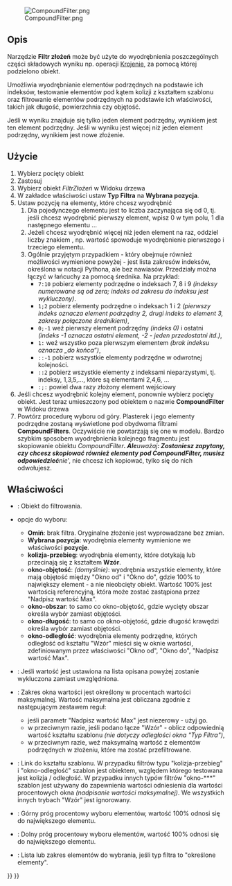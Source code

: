 <languages/>
{{Docnav/pl
|[[Part_ExplodeCompound/pl|Rozbij kształt złożony]]
|[[Part_Boolean/pl|Operacja logiczna]]
|[[Part_Workbench/pl|środowisko pracy Część]]
|IconL=Part_ExplodeCompound.svg
|IconR=Part_Boolean.svg
|IconC=Workbench_Part.svg
}}

{{GuiCommand/pl
|Name=Part Compound‏‎Filter
|Name/pl=Część: Filtr złożeń
|MenuLocation=Część → Złożenie → Filtr złożeń
|Workbenches=[[Part_Workbench/pl|Część]]
|Version=0.17
}}

[[File:CompoundFilter.png]]

<span id="Description"></span>
==Opis==

Narzędzie '''Filtr złożeń''' może być użyte do wyodrębnienia poszczególnych części składowych wyniku np. operacji [[Part_Slice/pl|Krojenie]], za pomocą której podzielono obiekt.

Umożliwia wyodrębnianie elementów podrzędnych na podstawie ich indeksów, testowanie elementów pod kątem kolizji z kształtem szablonu oraz filtrowanie elementów podrzędnych na podstawie ich właściwości, takich jak długość, powierzchnia czy objętość.

Jeśli w wyniku znajduje się tylko jeden element podrzędny, wynikiem jest ten element podrzędny. Jeśli w wyniku jest więcej niż jeden element podrzędny, wynikiem jest nowe złożenie.

<span id="Usage"></span>
==Użycie==

# Wybierz pocięty obiekt
# Zastosuj {{MenuCommand|Część → Złożenie → Filtr złożeń}}
# Wybierz obiekt ''FiltrZłożeń'' w Widoku drzewa
# W zakładce właściwości ustaw '''Typ Filtra''' na '''Wybrana pozycja'''.
# Ustaw pozycję na elementy, które chcesz wyodrębnić
## Dla pojedynczego elementu jest to liczba zaczynająca się od 0, tj. jeśli chcesz wyodrębnić pierwszy element, wpisz 0 w tym polu, 1 dla następnego elementu ...
## Jeżeli chcesz wyodrębnić więcej niż jeden element na raz, oddziel liczby znakiem {{KEY|;}}, np. wartość {{Value|0;2}} spowoduje wyodrębnienie pierwszego i trzeciego elementu.
## Ogólnie przyjętym przypadkiem - który obejmuje również możliwości wymienione powyżej - jest lista zakresów indeksów, określona w notacji Pythona, ale bez nawiasów. Przedziały można łączyć w łańcuchy za pomocą średnika. Na przykład:
##* <tt>7:10</tt> pobierz elementy podrzędne o indeksach 7, 8 i 9 ''(indeksy numerowane są od zera; indeks od zakresu do indeksu jest wykluczony)''.
##* <tt>1;2 </tt> pobierz elementy podrzędne o indeksach 1 i 2 ''(pierwszy indeks oznacza element podrzędny 2, drugi indeks to element 3, zakresy połączone średnikiem)'',
##* <tt>0;-1</tt> weź pierwszy element podrzędny ''(indeks 0)'' i ostatni ''(indeks -1 oznacza ostatni element, -2 - jeden przedostatni itd.)'',
##* <tt>1: </tt> weź wszystko poza pierwszym elementem ''(brak indeksu oznacza „do końca”)'',
##* <tt>::-1</tt> pobierz wszystkie elementy podrzędne w odwrotnej kolejności.
##* <tt>::2 </tt> pobierz wszystkie elementy z indeksami nieparzystymi, tj. indeksy, 1,3,5,..., które są elementami 2,4,6, ...
##* <tt>:;: </tt> powiel dwa razy złożony element wejściowy
# Jeśli chcesz wyodrębnić kolejny element, ponownie wybierz pocięty obiekt. Jest teraz umieszczony pod obiektem o nazwie '''CompoundFilter''' w Widoku drzewa
# Powtórz procedurę wyboru od góry. Plasterek i jego elementy podrzędne zostaną wyświetlone pod obydwoma filtrami '''CompoundFilters'''. Oczywiście nie powtarzają się one w modelu. Bardzo szybkim sposobem wyodrębnienia kolejnego fragmentu jest skopiowanie obiektu ''CompoundFilter'''. Ale '''uważaj''': Zostaniesz zapytany, czy chcesz skopiować również elementy pod CompoundFilter, musisz odpowiedzieć '''nie''', nie chcesz ich kopiować, tylko się do nich odwołujesz.

<span id="Properties"></span>
==Właściwości==

* {{PropertyData|Baza}}: Obiekt do filtrowania.
* {{PropertyData|Typ Filtra}} opcje do wyboru:
** '''Omiń''': brak filtra. Oryginalne złożenie jest wyprowadzane bez zmian.
** '''Wybrana pozycja''': wyodrębnia elementy wymienione we właściwości '''pozycje'''.
** '''kolizja-przebieg''': wyodrębnia elementy, które dotykają lub przecinają się z kształtem '''Wzór'''.
** '''okno-objętość''': ''(domyślnie)'': wyodrębnia wszystkie elementy, które mają objętość między "Okno od" i "Okno do", gdzie 100% to największy element - a nie nieobcięty obiekt. Wartość 100% jest wartością referencyjną, która może zostać zastąpiona przez "Nadpisz wartość Max".
** '''okno-obszar''': to samo co okno-objętość, gdzie wycięty obszar określa wybór zamiast objętości.
** '''okno-długość''': to samo co okno-objętość, gdzie długość krawędzi określa wybór zamiast objętości.
** '''okno-odległość''': wyodrębnia elementy podrzędne, których odległość od kształtu "Wzór" mieści się w oknie wartości, zdefiniowanym przez właściwości "Okno od", "Okno do", "Nadpisz wartość Max".
* {{PropertyData|Odwróć}}: Jeśli wartość jest ustawiona na {{true|/pl}} lista opisana powyżej zostanie wykluczona zamiast uwzględniona.
* {{PropertyData|Nadpisz wartość Max}}: Zakres okna wartości jest określony w procentach wartości maksymalnej. Wartość maksymalna jest obliczana zgodnie z następującym zestawem reguł:
** jeśli parametr "Nadpisz wartość Max" jest niezerowy - użyj go.
** w przeciwnym razie, jeśli podano łącze "Wzór" - oblicz odpowiednią wartość kształtu szablonu ''(nie dotyczy odległości okna "Typ Filtra")'',
** w przeciwnym razie, weź maksymalną wartość z elementów podrzędnych w złożeniu, które ma zostać przefiltrowane.
* {{PropertyData|Wzór}}: Link do kształtu szablonu. W przypadku filtrów typu "kolizja-przebieg" i "okno-odległość" szablon jest obiektem, względem którego testowana jest kolizja / odległość. W przypadku innych typów filtrów "okno-***" szablon jest używany do zapewnienia wartości odniesienia dla wartości procentowych okna ''(nadpisanie wartości maksymalnej)''. We wszystkich innych trybach "Wzór" jest ignorowany.
* {{PropertyData|Okno Od}}: Górny próg procentowy wyboru elementów, wartość 100% odnosi się do największego elementu.
* {{PropertyData|Okno Do}}: Dolny próg procentowy wyboru elementów, wartość 100% odnosi się do największego elementu.
* {{PropertyData|Pozycja}}: Lista lub zakres elementów do wybrania, jeśli typ filtra to "określone elementy".



{{Docnav/pl
|[[Part_ExplodeCompound/pl|Rozbij kształt złożony]]
|[[Part_Boolean/pl|Operacja logiczna]]
|[[Part_Workbench/pl|środowisko pracy Część]]
|IconL=Part_ExplodeCompound.svg
|IconR=Part_Boolean.svg
|IconC=Workbench_Part.svg
}}

{{Part Tools navi{{#translation:}}}}
{{Userdocnavi{{#translation:}}}}
{{clear}}